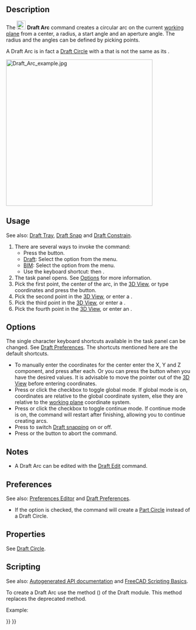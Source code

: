<languages/>
<translate>

<!--T:18-->
{{Docnav
|[[Draft_Fillet|Fillet]]
|[[Draft_Arc_3Points|Arc 3Points]]
|[[Draft_Workbench|Draft]]
|IconL=Draft_Fillet.svg 
|IconR=Draft_Arc_3Points.svg
|IconC=Workbench_Draft.svg
}}

<!--T:1-->
{{GuiCommand
|Name=Draft Arc
|MenuLocation=Drafting → Arc Tools → Arc<br>2D Drafting → Arc
|Workbenches=[[Draft_Workbench|Draft]], [[BIM_Workbench|BIM]]
|Shortcut={{KEY|A}} {{KEY|R}}
|Version=0.7
|SeeAlso=[[Draft_Arc_3Points|Draft Arc 3Points]], [[Draft_Circle|Draft Circle]]
}}

==Description== <!--T:2-->

<!--T:21-->
The [[Image:Draft_Arc.svg|24px]] '''Draft Arc''' command creates a circular arc on the current [[Draft_SelectPlane|working plane]] from a center, a radius, a start angle and an aperture angle. The radius and the angles can be defined by picking points.

<!--T:22-->
A Draft Arc is in fact a [[Draft_Circle|Draft Circle]] with a {{PropertyData|First Angle}} that is not the same as its {{PropertyData|Last Angle}}.

</translate>
[[Image:Draft_Arc_example.jpg|400px]] 
<translate>
<!--T:3-->
{{Caption|Arc defined by four points, center, radius, initial point of arc and final point of arc}}

==Usage== <!--T:23-->

<!--T:24-->
See also: [[Draft_Tray|Draft Tray]], [[Draft_Snap|Draft Snap]] and [[Draft_Constrain|Draft Constrain]].

<!--T:4-->
# There are several ways to invoke the command:
#* Press the {{Button|[[Image:Draft_Arc.svg|16px]] [[Draft_Arc|Arc]]}} button.
#* [[Draft_Workbench|Draft]]: Select the {{MenuCommand|Drafting → Arc Tools → [[Image:Draft_Arc.svg|16px]] Arc}} option from the menu.
#* [[BIM_Workbench|BIM]]: Select the {{MenuCommand|2D Drafting → [[Image:Draft_Arc.svg|16px]] Arc}} option from the menu.
#* Use the keyboard shortcut: {{KEY|A}} then {{KEY|R}}.
# The {{MenuCommand|Arc}} task panel opens. See [[#Options|Options]] for more information.
# Pick the first point, the center of the arc, in the [[3D_View|3D View]], or type coordinates and press the {{Button|[[Image:Draft_AddPoint.svg|16px]] Enter Point}} button.
# Pick the second point in the [[3D_View|3D View]], or enter a {{MenuCommand|Radius}}.
# Pick the third point in the [[3D_View|3D View]], or enter a {{MenuCommand|Start angle}}.
# Pick the fourth point in the [[3D_View|3D View]], or enter an {{MenuCommand|Aperture angle}}.

==Options== <!--T:25-->

<!--T:26-->
The single character keyboard shortcuts available in the task panel can be changed. See [[Draft_Preferences|Draft Preferences]]. The shortcuts mentioned here are the default shortcuts.

<!--T:5-->
* To manually enter the coordinates for the center enter the X, Y and Z component, and press {{KEY|Enter}} after each. Or you can press the {{Button|[[Image:Draft_AddPoint.svg|16px]] Enter Point}} button when you have the desired values. It is advisable to move the pointer out of the [[3D_View|3D View]] before entering coordinates.
* Press {{KEY|G}} or click the {{MenuCommand|Global}} checkbox to toggle global mode. If global mode is on, coordinates are relative to the global coordinate system, else they are relative to the [[Draft_SelectPlane|working plane]] coordinate system.
* Press {{KEY|N}} or click the {{MenuCommand|Continue}} checkbox to toggle continue mode. If continue mode is on, the command will restart after finishing, allowing you to continue creating arcs.
* Press {{KEY|S}} to switch [[Draft_Snap|Draft snapping]] on or off.
* Press {{KEY|Esc}} or the {{Button|Close}} button to abort the command.

==Notes== <!--T:27-->

<!--T:11-->
* A Draft Arc can be edited with the [[Draft_Edit|Draft Edit]] command.

==Preferences== <!--T:30-->

<!--T:31-->
See also: [[Preferences_Editor|Preferences Editor]] and [[Draft_Preferences|Draft Preferences]].

<!--T:32-->
* If the {{MenuCommand|Edit → Preferences → Draft → General → Create Part primitives if possible}} option is checked, the command will create a [[Part_Circle|Part Circle]] instead of a Draft Circle.

==Properties== <!--T:28-->

<!--T:6-->
See [[Draft_Circle#Properties|Draft Circle]].

==Scripting== <!--T:29-->

<!--T:7-->
See also: [https://freecad.github.io/SourceDoc/ Autogenerated API documentation] and [[FreeCAD Scripting Basics|FreeCAD Scripting Basics]].

<!--T:15-->
To create a Draft Arc use the {{incode|make_circle}} method ({{Version|0.19}}) of the Draft module. This method replaces the deprecated {{incode|makeCircle}} method.

<!--T:16-->
Example:

</translate>
{{Code|code=
import FreeCAD as App
import Draft

doc = App.newDocument()

arc1 = Draft.make_circle(200, startangle=0, endangle=90)
arc2 = Draft.make_circle(500, startangle=20, endangle=160)
arc3 = Draft.make_circle(750, startangle=-30, endangle=-150)

doc.recompute()
}}
<translate>


<!--T:17-->
{{Docnav
|[[Draft_Fillet|Fillet]]
|[[Draft_Arc_3Points|Arc 3Points]]
|[[Draft_Workbench|Draft]]
|IconL=Draft_Fillet.svg 
|IconR=Draft_Arc_3Points.svg
|IconC=Workbench_Draft.svg
}}

</translate>
{{Draft Tools navi{{#translation:}}}}
{{Userdocnavi{{#translation:}}}}